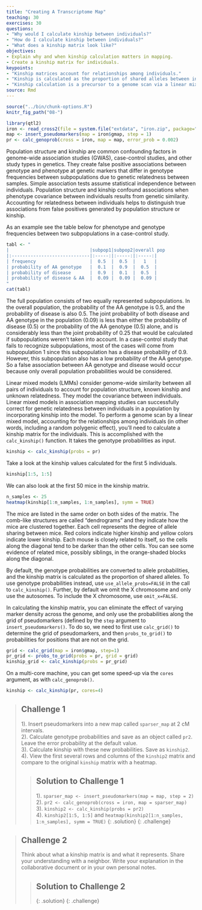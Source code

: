 ```yaml
---
title: "Creating A Transcriptome Map"
teaching: 30
exercises: 30
questions:
- "Why would I calculate kinship between individuals?"
- "How do I calculate kinship between individuals?"
- "What does a kinship matrix look like?"
objectives:
- Explain why and when kinship calculation matters in mapping.
- Create a kinship matrix for individuals.
keypoints:
- "Kinship matrices account for relationships among individuals."
- "Kinship is calculated as the proportion of shared alleles between individuals."
- "Kinship calculation is a precursor to a genome scan via a linear mixed model."
source: Rmd
---
```


```r
source("../bin/chunk-options.R")
knitr_fig_path("08-")
```

```r
library(qtl2)
iron <- read_cross2(file = system.file("extdata", "iron.zip", package="qtl2") )
map <- insert_pseudomarkers(map = iron$gmap, step = 1)
pr <- calc_genoprob(cross = iron, map = map, error_prob = 0.002)
```

Population structure and kinship are common confounding factors in genome-wide association studies (GWAS), case-control studies, and other study types in genetics. They create false positive associations between genotype and phenotype at genetic markers that differ in genotype frequencies between subpopulations due to genetic relatedness between samples. Simple association tests assume statistical independence between individuals. Population structure and kinship confound associations when phenotype covariance between individuals results from genetic similarity. Accounting for relatedness between individuals helps to distinguish true associations from false positives generated by population structure or kinship. 

As an example see the table below for phenotype and genotype frequencies between two subpopulations in a case-control study.

```r
tabl <- "
|                              |subpop1|subpop2|overall pop
|:-----------------------------|:-----:|:-----:|:-----:|
| frequency                    |  0.5  |  0.5  |   1   |
| probability of AA genotype   |  0.1  |  0.9  |  0.5  |
| probability of disease       |  0.9  |  0.1  |  0.5  |
| probability of disease & AA  |  0.09 |  0.09 |  0.09 |
"
cat(tabl) 
```

The full population consists of two equally represented subpopulations. In the overall population, the probability of the AA genotype is 0.5, and the probability of disease is also 0.5. The joint probability of both disease and AA genotype in the population (0.09) is less than either the probability of disease (0.5) or the probability of the AA genotype (0.5) alone, and is considerably less than the joint probability of 0.25 that would be calculated if subpopulations weren't taken into account. In a case-control study that fails to recognize subpopulations, most of the cases will come from subpopulation 1 since this subpopulation has a disease probability of 0.9. However, this subpopulation also has a low probability of the AA genotype. So a false association between AA genotype and disease would occur because only overall population probabilities would be considered.

Linear mixed models (LMMs) consider genome-wide similarity between all pairs of individuals to account for population structure, known kinship and unknown relatedness. They model the covariance between individuals. Linear mixed models in association mapping studies can successfully correct for genetic relatedness between individuals in a population by incorporating kinship into the model. To perform a genome scan by a linear mixed model, accounting for the relationships among individuals (in other words, including a random polygenic effect), you'll need to calculate a kinship matrix for the individuals. This is accomplished with the `calc_kinship()` function. It takes the genotype probabilities as input.

```r
kinship <- calc_kinship(probs = pr)
```

Take a look at the kinship values calculated for the first 5 individuals.

```r
kinship[1:5, 1:5]
```

We can also look at the first 50 mice in the kinship matrix.

```r
n_samples <- 25
heatmap(kinship[1:n_samples, 1:n_samples], symm = TRUE)
```

The mice are listed in the same order on both sides of the matrix. The comb-like structures are called "dendrograms" and they indicate how the mice are clustered together. Each cell represents the degree of allele sharing between mice. Red colors indicate higher kinship and yellow colors indicate lower kinship. Each mouse is closely related to itself, so the cells along the diagonal tend to be darker than the other cells. You can see some evidence of related mice, possibly siblings, in the orange-shaded blocks along the diagonal.


By default, the genotype probabilities are converted to allele probabilities, and the kinship matrix is calculated as the proportion of shared alleles. To use genotype probabilities instead, use `use_allele_probs=FALSE` in the call to `calc_kinship()`. Further, by default we omit the X chromosome and only use the autosomes. To include the X chromosome, use `omit_x=FALSE`.

In calculating the kinship matrix, you can eliminate the effect of varying marker density across the genome, and only use the probabilities along the grid of pseudomarkers (defined by the `step` argument to `insert_pseudomarkers()`. To do so, we need to first use `calc_grid()` to determine the grid of pseudomarkers, and then `probs_to_grid()` to probabilities for positions that are not on the grid.

```r
grid <- calc_grid(map = iron$gmap, step=1)
pr_grid <- probs_to_grid(probs = pr, grid = grid)
kinship_grid <- calc_kinship(probs = pr_grid)
```

On a multi-core machine, you can get some speed-up via the `cores` argument, as with `calc_genoprob()`.

```r
kinship <- calc_kinship(pr, cores=4)
```

> ## Challenge 1
> 1). Insert pseudomarkers into a new map called `sparser_map` at 
2 cM intervals.  
> 2). Calculate genotype probabilities and save as an object called `pr2`. 
Leave the error probability at the default value.  
> 3). Calculate kinship with these new probabilities. Save as `kinship2`.  
> 4). View the first several rows and columns of the `kinship2` matrix and 
compare to the original `kinship` matrix with a heatmap.
>
>
> > ## Solution to Challenge 1
> >
> > 1). `sparser_map <- insert_pseudomarkers(map = map, step = 2)`   
> > 2). `pr2 <- calc_genoprob(cross = iron, map = sparser_map)`  
> > 3). `kinship2 <- calc_kinship(probs = pr2)`  
> > 4). `kinship2[1:5, 1:5]` and `heatmap(kinship2[1:n_samples, 1:n_samples], symm = TRUE)`
> {: .solution}
{: .challenge}

> ## Challenge 2
> Think about what a kinship matrix is and what it represents. Share your 
understanding with a neighbor. Write your explanation in the collaborative 
document or in your own personal notes.
>
> > ## Solution to Challenge 2
> >
> {: .solution}
{: .challenge}
